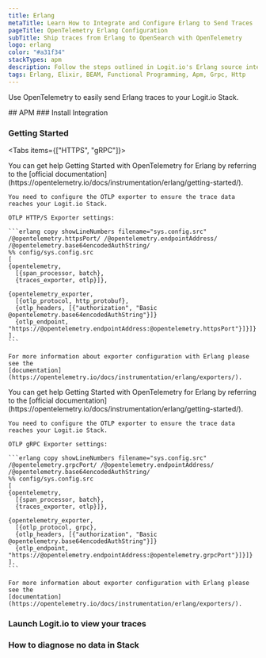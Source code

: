 ```yaml
---
title: Erlang
metaTitle: Learn How to Integrate and Configure Erlang to Send Traces
pageTitle: OpenTelemetry Erlang Configuration
subTitle: Ship traces from Erlang to OpenSearch with OpenTelemetry
logo: erlang
color: "#a31f34"
stackTypes: apm
description: Follow the steps outlined in Logit.io's Erlang source integrations to ship traces from Erlang to OpenSearch with OpenTelemetry.
tags: Erlang, Elixir, BEAM, Functional Programming, Apm, Grpc, Http
---
```


Use OpenTelemetry to easily send Erlang traces to your Logit.io Stack.

<Steps>
  ## APM
  ### Install Integration
  <InstallIntegration/>

  ### Getting Started

  <Tabs items={["HTTPS", "gRPC"]}>
  
  <Tab>
    You can get help Getting Started with OpenTelemetry for Erlang by referring to the 
    [official documentation](https://opentelemetry.io/docs/instrumentation/erlang/getting-started/). 
    
    You need to configure the OTLP exporter to ensure the trace data reaches your Logit.io Stack.
    
    OTLP HTTP/S Exporter settings:

    ```erlang copy showLineNumbers filename="sys.config.src" /@opentelemetry.httpsPort/ /@opentelemetry.endpointAddress/ /@opentelemetry.base64encodedAuthString/
    %% config/sys.config.src
    [
    {opentelemetry,
      [{span_processor, batch},
      {traces_exporter, otlp}]},

    {opentelemetry_exporter,
      [{otlp_protocol, http_protobuf},
      {otlp_headers, [{"authorization", "Basic @opentelemetry.base64encodedAuthString"}]}
      {otlp_endpoint, "https://@opentelemetry.endpointAddress:@opentelemetry.httpsPort"}]}]}
    ].
    ```

    For more information about exporter configuration with Erlang please see the 
    [documentation](https://opentelemetry.io/docs/instrumentation/erlang/exporters/).
  </Tab>

  <Tab>
    You can get help Getting Started with OpenTelemetry for Erlang by referring to the 
    [official documentation](https://opentelemetry.io/docs/instrumentation/erlang/getting-started/). 
    
    You need to configure the OTLP exporter to ensure the trace data reaches your Logit.io Stack.
    
    OTLP gRPC Exporter settings:

    ```erlang copy showLineNumbers filename="sys.config.src" /@opentelemetry.grpcPort/ /@opentelemetry.endpointAddress/ /@opentelemetry.base64encodedAuthString/
    %% config/sys.config.src
    [
    {opentelemetry,
      [{span_processor, batch},
      {traces_exporter, otlp}]},

    {opentelemetry_exporter,
      [{otlp_protocol, grpc},
      {otlp_headers, [{"authorization", "Basic @opentelemetry.base64encodedAuthString"}]}
      {otlp_endpoint, "https://@opentelemetry.endpointAddress:@opentelemetry.grpcPort"}]}]}
    ].
    ```

    For more information about exporter configuration with Erlang please see the 
    [documentation](https://opentelemetry.io/docs/instrumentation/erlang/exporters/).
  </Tab>

  </Tabs>

  ### Launch Logit.io to view your traces

  <LaunchStack utmMedium="apm" utmCampaign="erlang" source="apm_erlang_grpc" />

  ### How to diagnose no data in Stack

  <DiagnoseNoData />
</Steps>